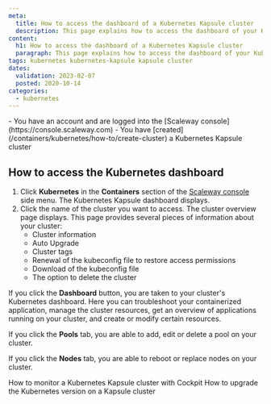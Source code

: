 ```yaml
---
meta:
  title: How to access the dashboard of a Kubernetes Kapsule cluster
  description: This page explains how to access the dashboard of your Kubernetes Kapsule cluster
content:
  h1: How to access the dashboard of a Kubernetes Kapsule cluster
  paragraph: This page explains how to access the dashboard of your Kubernetes Kapsule cluster
tags: kubernetes kubernetes-kapsule kapsule cluster 
dates:
  validation: 2023-02-07
  posted: 2020-10-14
categories:
  - kubernetes
---
```


<Macro id="iam-requirements" />

<Message type="requirement">
  - You have an account and are logged into the [Scaleway console](https://console.scaleway.com) 
  - You have [created](/containers/kubernetes/how-to/create-cluster) a Kubernetes Kapsule cluster
</Message>

## How to access the Kubernetes dashboard

1. Click **Kubernetes** in the **Containers** section of the [Scaleway console](https://console.scaleway.com) side menu. The Kubernetes Kapsule dashboard displays.
2. Click the name of the cluster you want to access. The cluster overview page displays. This page provides several pieces of information about your cluster:
    * Cluster information
    * Auto Upgrade
    * Cluster tags
    * Renewal of the kubeconfig file to restore access permissions
    * Download of the kubeconfig file
    * The option to delete the cluster

If you click the **Dashboard** button, you are taken to your cluster's Kubernetes dashboard. Here you can troubleshoot your containerized application, manage the cluster resources, get an overview of applications running on your cluster, and create or modify certain resources.

If you click the **Pools** tab, you are able to add, edit or delete a pool on your cluster.

If you click the **Nodes** tab, you are able to reboot or replace nodes on your cluster.


<Navigation title="See Also">
  <PreviousButton to="/containers/kubernetes/how-to/monitor-cluster/">How to monitor a Kubernetes Kapsule cluster with Cockpit</PreviousButton>
  <NextButton to="/containers/kubernetes/how-to/upgrade-kubernetes-version/">How to upgrade the Kubernetes version on a Kapsule cluster</NextButton>
</Navigation>
